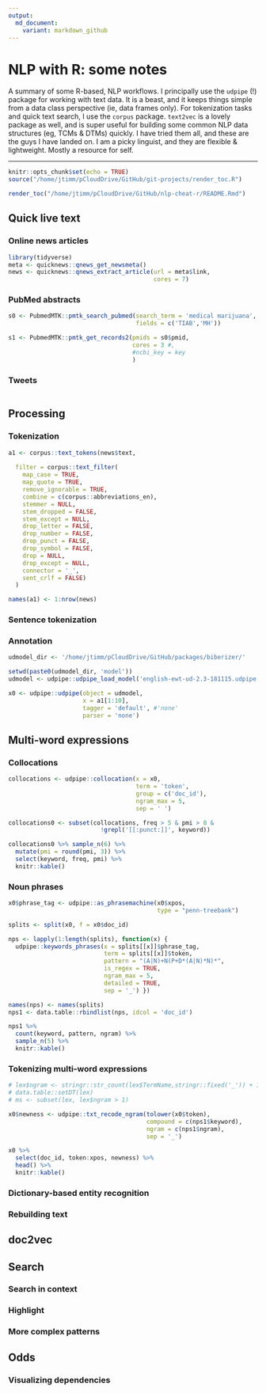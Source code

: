 ```yaml
---
output:
  md_document:
    variant: markdown_github
---
```


# NLP with R: some notes



A summary of some R-based, NLP workflows.  I principally use the `udpipe` (!) package for working with text data.  It is a beast, and it keeps things simple from a data class perspective (ie, data frames only).  For tokenization tasks and quick text search, I use the `corpus` package.  `text2vec` is a lovely package as well, and is super useful for building some common NLP data structures (eg, TCMs & DTMs) quickly.  I have tried them all, and these are the guys I have landed on. I am a picky linguist, and they are flexible & lightweight.  Mostly a resource for self.  




---


```r
knitr::opts_chunk$set(echo = TRUE)
source("/home/jtimm/pCloudDrive/GitHub/git-projects/render_toc.R")
```



```r
render_toc("/home/jtimm/pCloudDrive/GitHub/nlp-cheat-r/README.Rmd")
```


## Quick live text

### Online news articles

```r
library(tidyverse)
meta <- quicknews::qnews_get_newsmeta()
news <- quicknews::qnews_extract_article(url = meta$link,
                                         cores = 7)
```



### PubMed abstracts

```r
s0 <- PubmedMTK::pmtk_search_pubmed(search_term = 'medical marijuana', 
                                    fields = c('TIAB','MH'))

s1 <- PubmedMTK::pmtk_get_records2(pmids = s0$pmid, 
                                   cores = 3 #, 
                                   #ncbi_key = key
                                   )
```


### Tweets

```r

```




## Processing

### Tokenization

```r
a1 <- corpus::text_tokens(news$text,
                          
  filter = corpus::text_filter(
    map_case = TRUE, 
    map_quote = TRUE,
    remove_ignorable = TRUE,
    combine = c(corpus::abbreviations_en),
    stemmer = NULL,
    stem_dropped = FALSE,
    stem_except = NULL,
    drop_letter = FALSE,
    drop_number = FALSE,
    drop_punct = FALSE,
    drop_symbol = FALSE,
    drop = NULL,
    drop_except = NULL,
    connector = '_',
    sent_crlf = FALSE)
  )

names(a1) <- 1:nrow(news)
```


### Sentence tokenization


### Annotation

```r
udmodel_dir <- '/home/jtimm/pCloudDrive/GitHub/packages/biberizer/'
```


```r
setwd(paste0(udmodel_dir, 'model'))
udmodel <- udpipe::udpipe_load_model('english-ewt-ud-2.3-181115.udpipe')

x0 <- udpipe::udpipe(object = udmodel,
                     x = a1[1:10],
                     tagger = 'default', #'none'
                     parser = 'none')
```



## Multi-word expressions

### Collocations

```r
collocations <- udpipe::collocation(x = x0,
                                    term = 'token',
                                    group = c('doc_id'),
                                    ngram_max = 5,
                                    sep = ' ')

collocations0 <- subset(collocations, freq > 5 & pmi > 8 &
                          !grepl('[[:punct:]]', keyword))

collocations0 %>% sample_n(6) %>%
  mutate(pmi = round(pmi, 3)) %>%
  select(keyword, freq, pmi) %>%
  knitr::kable()
```




### Noun phrases

```r
x0$phrase_tag <- udpipe::as_phrasemachine(x0$xpos, 
                                          type = "penn-treebank")

splits <- split(x0, f = x0$doc_id)

nps <- lapply(1:length(splits), function(x) {
  udpipe::keywords_phrases(x = splits[[x]]$phrase_tag,
                           term = splits[[x]]$token,
                           pattern = "(A|N)+N(P+D*(A|N)*N)*",
                           is_regex = TRUE,
                           ngram_max = 5,
                           detailed = TRUE,
                           sep = '_') })

names(nps) <- names(splits)
nps1 <- data.table::rbindlist(nps, idcol = 'doc_id')

nps1 %>%
  count(keyword, pattern, ngram) %>%
  sample_n(5) %>%
  knitr::kable()
```


### Tokenizing multi-word expressions

```r
# lex$ngram <- stringr::str_count(lex$TermName,stringr::fixed('_')) + 1
# data.table::setDT(lex)
# ms <- subset(lex, lex$ngram > 1)

x0$newness <- udpipe::txt_recode_ngram(tolower(x0$token),
                                       compound = c(nps1$keyword),
                                       ngram = c(nps1$ngram),
                                       sep = '_')

x0 %>%
  select(doc_id, token:xpos, newness) %>%
  head() %>%
  knitr::kable()
```


### Dictionary-based entity recognition 

### Rebuilding text



## doc2vec

## Search

### Search in context

### Highlight 

### More complex patterns

## Odds

### Visualizing dependencies



